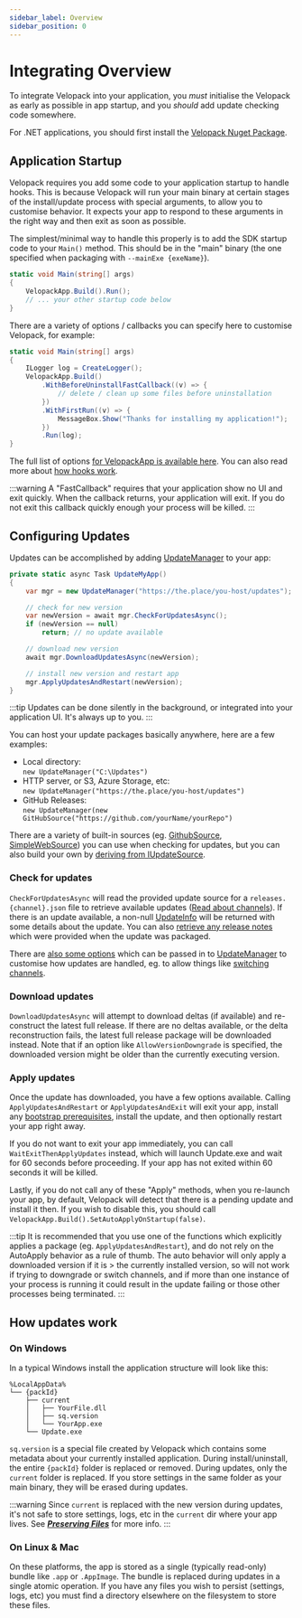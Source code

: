 ```yaml
---
sidebar_label: Overview
sidebar_position: 0
---
```


# Integrating Overview

<AppliesTo all />

To integrate Velopack into your application, you _must_ initialise the Velopack as early as possible in app startup, and you _should_ add update checking code somewhere.

For .NET applications, you should first install the [Velopack Nuget Package](https://nuget.org/packages/velopack).

## Application Startup

Velopack requires you add some code to your application startup to handle hooks. This is because Velopack will run your main binary at certain stages of the install/update process with special arguments, to allow you to customise behavior. It expects your app to respond to these arguments in the right way and then exit as soon as possible. 

The simplest/minimal way to handle this properly is to add the SDK startup code to your `Main()` method. This should be in the "main" binary (the one specified when packaging with `--mainExe {exeName}`).

```cs
static void Main(string[] args)
{
    VelopackApp.Build().Run();
    // ... your other startup code below
}
```

There are a variety of options / callbacks you can specify here to customise Velopack, for example:

```cs
static void Main(string[] args)
{
    ILogger log = CreateLogger();
    VelopackApp.Build()
        .WithBeforeUninstallFastCallback((v) => {
            // delete / clean up some files before uninstallation
        })
        .WithFirstRun((v) => {
            MessageBox.Show("Thanks for installing my application!");
        })
        .Run(log);
}
```

The full list of options [for VelopackApp is available here](../reference/cs//Velopack/VelopackApp.md). You can also read more about [how hooks work](./hooks.mdx).

:::warning
A "FastCallback" requires that your application show no UI and exit quickly. When the callback returns, your application will exit. If you do not exit this callback quickly enough your process will be killed.
:::

## Configuring Updates

Updates can be accomplished by adding [UpdateManager](../reference/cs/Velopack/UpdateManager.md) to your app:

```cs
private static async Task UpdateMyApp()
{
    var mgr = new UpdateManager("https://the.place/you-host/updates");

    // check for new version
    var newVersion = await mgr.CheckForUpdatesAsync();
    if (newVersion == null)
        return; // no update available

    // download new version
    await mgr.DownloadUpdatesAsync(newVersion);

    // install new version and restart app
    mgr.ApplyUpdatesAndRestart(newVersion);
}
```

:::tip
Updates can be done silently in the background, or integrated into your application UI. It's always up to you.
:::

You can host your update packages basically anywhere, here are a few examples:

- Local directory:<br/>`new UpdateManager("C:\Updates")`
- HTTP server, or S3, Azure Storage, etc:<br/>`new UpdateManager("https://the.place/you-host/updates")`
- GitHub Releases:<br/>`new UpdateManager(new GitHubSource("https://github.com/yourName/yourRepo")`

There are a variety of built-in sources (eg. [GithubSource](../reference/cs/Velopack.Sources/GithubSource.md), [SimpleWebSource](../reference/cs/Velopack.Sources/SimpleWebSource.md)) you can use when checking for updates, but you can also build your own by [deriving from IUpdateSource](../reference/cs/Velopack.Sources/IUpdateSource.md).

### Check for updates

`CheckForUpdatesAsync` will read the provided update source for a `releases.{channel}.json` file to retrieve available updates ([Read about channels](../packaging/channels.mdx)). If there is an update available, a non-null [UpdateInfo](../reference/cs/Velopack/UpdateInfo.md) will be returned with some details about the update. You can also [retrieve any release notes](release-notes.mdx) which were provided when the update was packaged.

There are [also some options](../reference/cs/Velopack/UpdateOptions.md) which can be passed in to [UpdateManager](../reference/cs/Velopack/UpdateManager.md) to customise how updates are handled, eg. to allow things like [switching channels](switching-channels.mdx).

### Download updates

`DownloadUpdatesAsync` will attempt to download deltas (if available) and re-construct the latest full release. If there are no deltas available, or the delta reconstruction fails, the latest full release package will be downloaded instead. Note that if an option like `AllowVersionDowngrade` is specified, the downloaded version might be older than the currently executing version.

### Apply updates

Once the update has downloaded, you have a few options available. Calling `ApplyUpdatesAndRestart` or `ApplyUpdatesAndExit` will exit your app, install any [bootstrap prerequisites](../packaging/bootstrapping.mdx), install the update, and then optionally restart your app right away.

If you do not want to exit your app immediately, you can call `WaitExitThenApplyUpdates` instead, which will launch Update.exe and wait for 60 seconds before proceeding. If your app has not exited within 60 seconds it will be killed.

Lastly, if you do not call any of these "Apply" methods, when you re-launch your app, by default, Velopack will detect that there is a pending update and install it then. If you wish to disable this, you should call `VelopackApp.Build().SetAutoApplyOnStartup(false)`.

:::tip
It is recommended that you use one of the functions which explicitly applies a package (eg. `ApplyUpdatesAndRestart`), and do not rely on the AutoApply behavior as a rule of thumb. The auto behavior will only apply a downloaded version if it is > the currently installed version, so will not work if trying to downgrade or switch channels, and if more than one instance of your process is running it could result in the update failing or those other processes being terminated.
:::

## How updates work

### On Windows

In a typical Windows install the application structure will look like this:

```
%LocalAppData%
└── {packId}
    ├── current
    │   ├── YourFile.dll
    │   ├── sq.version
    │   └── YourApp.exe
    └── Update.exe
```

`sq.version` is a special file created by Velopack which contains some metadata about your currently installed application. During install/uninstall, the entire `{packId}` folder is replaced or removed. During updates, only the `current` folder is replaced. If you store settings in the same folder as your main binary, they will be erased during updates. 

:::warning
Since `current` is replaced with the new version during updates, it's not safe to store settings, logs, etc in the `current` dir where your app lives. See **_[Preserving Files](./preserved-files.mdx)_** for more info.
:::

### On Linux & Mac

On these platforms, the app is stored as a single (typically read-only) bundle like `.app` or `.AppImage`. The bundle is replaced during updates in a single atomic operation.
If you have any files you wish to persist (settings, logs, etc) you must find a directory elsewhere on the filesystem to store these files.

